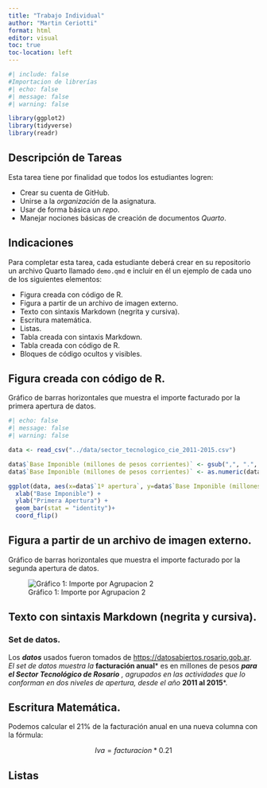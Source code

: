 ```yaml
---
title: "Trabajo Individual"
author: "Martin Ceriotti"
format: html
editor: visual
toc: true
toc-location: left
---
```


```r
#| include: false
#Importacion de librerías
#| echo: false
#| message: false
#| warning: false

library(ggplot2)
library(tidyverse)
library(readr)
```

## Descripción de Tareas

Esta tarea tiene por finalidad que todos los estudiantes logren:

-   Crear su cuenta de GitHub.
-   Unirse a la *organización* de la asignatura.
-   Usar de forma básica un *repo*.
-   Manejar nociones básicas de creación de documentos *Quarto*.

## Indicaciones

Para completar esta tarea, cada estudiante deberá crear en su repositorio un archivo Quarto llamado `demo.qmd` e incluir en él un ejemplo de cada uno de los siguientes elementos:

-   Figura creada con código de R.
-   Figura a partir de un archivo de imagen externo.
-   Texto con sintaxis Markdown (negrita y cursiva).
-   Escritura matemática.
-   Listas.
-   Tabla creada con sintaxis Markdown.
-   Tabla creada con código de R.
-   Bloques de código ocultos y visibles.

## Figura creada con código de R.

Gráfico de barras horizontales que muestra el importe facturado por la primera apertura de datos.

```r
#| echo: false
#| message: false
#| warning: false

data <- read_csv("../data/sector_tecnologico_cie_2011-2015.csv")

data$`Base Imponible (millones de pesos corrientes)` <- gsub(",", ".", data$`Base Imponible (millones de pesos corrientes)`)
data$`Base Imponible (millones de pesos corrientes)` <- as.numeric(data$`Base Imponible (millones de pesos corrientes)`)

ggplot(data, aes(x=data$`1º apertura`, y=data$`Base Imponible (millones de pesos corrientes)`)) + 
  xlab("Base Imponible") +
  ylab("Primera Apertura") +
  geom_bar(stat = "identity")+
  coord_flip()
```

## Figura a partir de un archivo de imagen externo.

Gráfico de barras horizontales que muestra el importe facturado por la segunda apertura de datos.

![Gráfico 1: Importe por Agrupacion 2](graficos/2daAgruRplot.png)

## Texto con sintaxis Markdown (negrita y cursiva).

### Set de datos.

Los ***datos*** usados fueron tomados de <https://datosabiertos.rosario.gob.ar>. *El set de datos muestra la* **facturación anual**\* es en millones de pesos ***para el Sector Tecnológico de Rosario*** *, agrupados en las actividades que lo conforman en dos niveles de apertura, desde el año* **2011 al 2015**\*.

## Escritura Matemática.

Podemos calcular el 21% de la facturación anual en una nueva columna con la fórmula:

$$
Iva = facturacion*0.21
$$

## Listas
